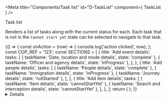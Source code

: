 <!-- Global imports -->

<!-- Local imports -->

<Meta title="Components/Task list" id="D-TaskList" component={ TaskList } />

<Heading size="xl" caption="Components">Task list</Heading>

Renders a list of tasks along with the current status for each. Each task that is not in the `Cannot start yet` state can be 
selected to navigate to that task.

<Canvas withToolbar>
  <Story name="Default">
    {() => {
      const onAction = (row) => {
        console.log('action clicked', row);
      };
      const COP_REF = '123';
      const SECTIONS = [
        {
          title: 'Add event details',
          tasks: [
            { taskName: 'Date, location and mode details', state: 'complete' },
            { taskName: 'Officer and agency details', state: 'inProgress' },
          ],
        },
        {
          title: 'Add people details',
          tasks: [
            { taskName: 'People details', state: 'complete' },
            { taskName: 'Immigration details', state: 'inProgress' },
            { taskName: 'Journey details', state: 'notStarted' },
          ],
        },
        {
          title: 'Add item details',
          tasks: [
            { taskName: 'Item details', state: 'cannotStartYet' },
            { taskName: 'Search and interception details', state: 'cannotStartYet' },
          ],
        },
      ];
      return (
        <TaskList copRefNum={COP_REF} sections={SECTIONS} />
      );
    }}
  </Story>
</Canvas>

<Details summary="Properties" className="no-indent">
  <ArgsTable of={ TaskList } />
</Details>
